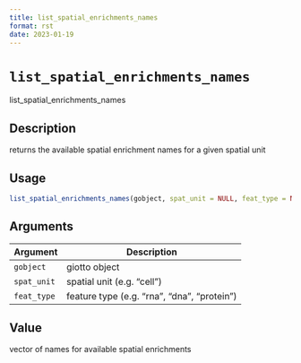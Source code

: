 ```yaml
--- 
title: list_spatial_enrichments_names 
format: rst 
date: 2023-01-19 
--- 
```

# `list_spatial_enrichments_names`

list_spatial_enrichments_names


## Description

returns the available spatial enrichment names for a given spatial unit


## Usage

```r
list_spatial_enrichments_names(gobject, spat_unit = NULL, feat_type = NULL)
```


## Arguments

Argument      |Description
------------- |----------------
`gobject`     |     giotto object
`spat_unit`     |     spatial unit (e.g. "cell")
`feat_type`     |     feature type (e.g. "rna", "dna", "protein")


## Value

vector of names for available spatial enrichments


